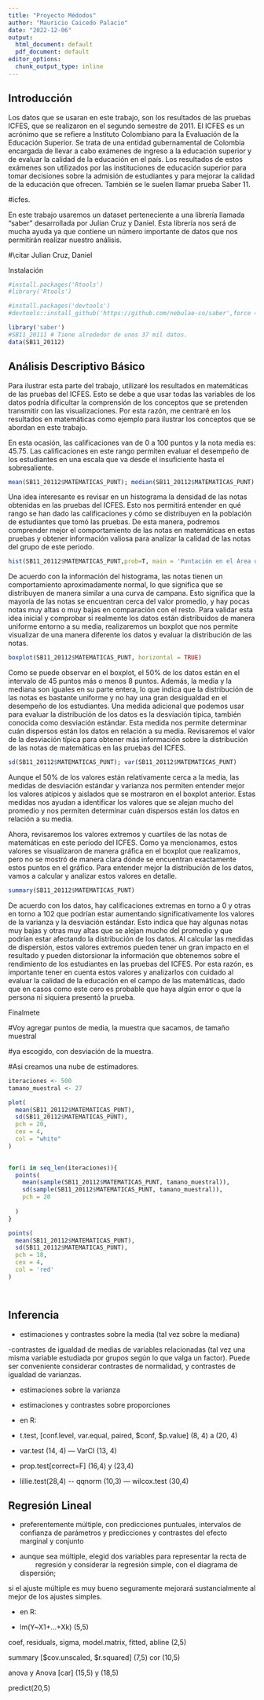 ```yaml
---
title: "Proyecto Médodos"
author: "Mauricio Caicedo Palacio"
date: "2022-12-06"
output:
  html_document: default
  pdf_document: default
editor_options: 
  chunk_output_type: inline
---
```


## Introducción

Los datos que se usaran en este trabajo, son los resultados de las pruebas ICFES, que se realizaron en el segundo semestre de 2011. El ICFES es un acrónimo que se refiere a Instituto Colombiano para la Evaluación de la Educación Superior. Se trata de una entidad gubernamental de Colombia encargada de llevar a cabo exámenes de ingreso a la educación superior y de evaluar la calidad de la educación en el país. Los resultados de estos exámenes son utilizados por las instituciones de educación superior para tomar decisiones sobre la admisión de estudiantes y para mejorar la calidad de la educación que ofrecen. También se le suelen llamar prueba Saber 11.

\#\citar icfes.

En este trabajo usaremos un dataset perteneciente a una librería llamada "saber" desarrollada por Julian Cruz y Daniel. Esta librería nos será de mucha ayuda ya que contiene un número importante de datos que nos permitirán realizar nuestro análisis.

#\\citar Julian Cruz, Daniel

Instalación

```r
#install.packages('Rtools')
#library('Rtools')
```

```r
#install.packages('devtools')
#devtools::install_github('https://github.com/nebulae-co/saber',force =T)
```

```r
library('saber')
#SB11_20111 # Tiene alrededor de unos 37 mil datos.
data(SB11_20112)
```

## Análisis Descriptivo Básico

Para ilustrar esta parte del trabajo, utilizaré los resultados en matemáticas de las pruebas del ICFES. Esto se debe a que usar todas las variables de los datos podría dificultar la comprensión de los conceptos que se pretenden transmitir con las visualizaciones. Por esta razón, me centraré en los resultados en matemáticas como ejemplo para ilustrar los conceptos que se abordan en este trabajo.

En esta ocasión, las calificaciones van de 0 a 100 puntos y la nota media es: 45.75. Las calificaciones en este rango permiten evaluar el desempeño de los estudiantes en una escala que va desde el insuficiente hasta el sobresaliente.

```r
mean(SB11_20112$MATEMATICAS_PUNT); median(SB11_20112$MATEMATICAS_PUNT)
```

Una idea interesante es revisar en un histograma la densidad de las notas obtenidas en las pruebas del ICFES. Esto nos permitirá entender en qué rango se han dado las calificaciones y cómo se distribuyen en la población de estudiantes que tomó las pruebas. De esta manera, podremos comprender mejor el comportamiento de las notas en matemáticas en estas pruebas y obtener información valiosa para analizar la calidad de las notas del grupo de este periodo.

```r
hist(SB11_20112$MATEMATICAS_PUNT,prob=T, main = 'Puntación en el Área de Matemáticas', nclass = 35)
```

De acuerdo con la información del histograma, las notas tienen un comportamiento aproximadamente normal, lo que significa que se distribuyen de manera similar a una curva de campana. Esto significa que la mayoría de las notas se encuentran cerca del valor promedio, y hay pocas notas muy altas o muy bajas en comparación con el resto. Para validar esta idea inicial y comprobar si realmente los datos están distribuidos de manera uniforme entorno a su media, realizaremos un boxplot que nos permite visualizar de una manera diferente los datos y evaluar la distribución de las notas.

```r
boxplot(SB11_20112$MATEMATICAS_PUNT, horizontal = TRUE)
```

Como se puede observar en el boxplot, el 50% de los datos están en el intervalo de 45 puntos más o menos 8 puntos. Además, la media y la mediana son iguales en su parte entera, lo que indica que la distribución de las notas es bastante uniforme y no hay una gran desigualdad en el desempeño de los estudiantes. Una medida adicional que podemos usar para evaluar la distribución de los datos es la desviación típica, también conocida como desviación estándar. Esta medida nos permite determinar cuán dispersos están los datos en relación a su media. Revisaremos el valor de la desviación típica para obtener más información sobre la distribución de las notas de matemáticas en las pruebas del ICFES.

```r
sd(SB11_20112$MATEMATICAS_PUNT); var(SB11_20112$MATEMATICAS_PUNT)
```

Aunque el 50% de los valores están relativamente cerca a la media, las medidas de desviación estándar y varianza nos permiten entender mejor los valores atípicos y aislados que se mostraron en el boxplot anterior. Estas medidas nos ayudan a identificar los valores que se alejan mucho del promedio y nos permiten determinar cuán dispersos están los datos en relación a su media.

Ahora, revisaremos los valores extremos y cuartiles de las notas de matemáticas en este período del ICFES. Como ya mencionamos, estos valores se visualizaron de manera gráfica en el boxplot que realizamos, pero no se mostró de manera clara dónde se encuentran exactamente estos puntos en el gráfico. Para entender mejor la distribución de los datos, vamos a calcular y analizar estos valores en detalle.

```r
summary(SB11_20112$MATEMATICAS_PUNT)
```

De acuerdo con los datos, hay calificaciones extremas en torno a 0 y otras en torno a 102 que podrían estar aumentando significativamente los valores de la varianza y la desviación estándar. Esto indica que hay algunas notas muy bajas y otras muy altas que se alejan mucho del promedio y que podrían estar afectando la distribución de los datos. Al calcular las medidas de dispersión, estos valores extremos pueden tener un gran impacto en el resultado y pueden distorsionar la información que obtenemos sobre el rendimiento de los estudiantes en las pruebas del ICFES. Por esta razón, es importante tener en cuenta estos valores y analizarlos con cuidado al evaluar la calidad de la educación en el campo de las matemáticas, dado que en casos como este cero es probable que haya algún error o que la persona ni siquiera presentó la prueba.

Finalmete

#Voy agregar puntos de media, la muestra que sacamos, de tamaño muestral

#ya escogido, con desviación de la muestra.

#Asi creamos una nube de estimadores.

```r
iteraciones <- 500
tamano_muestral <- 27

plot(
  mean(SB11_20112$MATEMATICAS_PUNT),
  sd(SB11_20112$MATEMATICAS_PUNT),
  pch = 20,
  cex = 4,
  col = "white"
)

 
for(i in seq_len(iteraciones)){
  points(
    mean(sample(SB11_20112$MATEMATICAS_PUNT, tamano_muestral)),
    sd(sample(SB11_20112$MATEMATICAS_PUNT, tamano_muestral)),
    pch = 20
    
  )
}

points(
  mean(SB11_20112$MATEMATICAS_PUNT),
  sd(SB11_20112$MATEMATICAS_PUNT),
  pch = 18,
  cex = 4,
  col = 'red'
)
```

```r

```

```r

```

## Inferencia

-   estimaciones y contrastes sobre la media (tal vez sobre la mediana)

-contrastes de igualdad de medias de variables relacionadas (tal vez una misma variable estudiada por grupos según lo que valga un factor). Puede ser conveniente considerar contrastes de normalidad, y contrastes de igualdad de varianzas.

-   estimaciones sobre la varianza

-   estimaciones y contrastes sobre proporciones

-   en R:

-   t.test, [conf.level, var.equal, paired, \$conf, \$p.value] (8, 4) a (20, 4)

-   var.test (14, 4) --- VarCI (13, 4)

-   prop.test[correct=F] (16,4) y (23,4)

-   lillie.test(28,4) \-- qqnorm (10,3) --- wilcox.test (30,4)

## Regresión Lineal

-   preferentemente múltiple, con predicciones puntuales, intervalos de confianza de parámetros y predicciones y contrastes del efecto marginal y conjunto

-   aunque sea múltiple, elegid dos variables para representar la recta de         regresión y considerar la regresión simple, con el diagrama de dispersión;

si el ajuste múltiple es muy bueno seguramente mejorará sustancialmente al mejor de los ajustes simples.

-   en R:

-   lm(Y\~X1+...+Xk) (5,5)

coef, residuals, sigma, model.matrix, fitted, abline (2,5)

summary [\$cov.unscaled, \$r.squared] (7,5) cor (10,5)

anova y Anova [car] (15,5) y (18,5)

predict(20,5)
